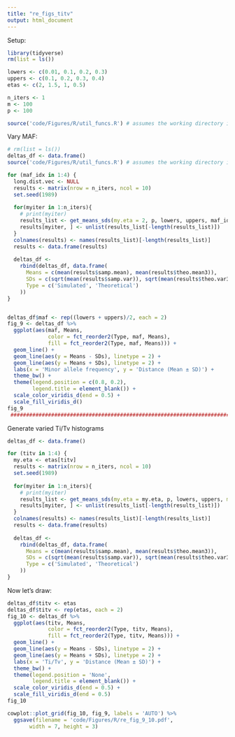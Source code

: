 ```yaml
---
title: "re_figs_titv"
output: html_document
---
```


Setup:

```r
library(tidyverse)
rm(list = ls())

lowers <- c(0.01, 0.1, 0.2, 0.3)
uppers <- c(0.1, 0.2, 0.3, 0.4)
etas <- c(2, 1.5, 1, 0.5)

n_iters <- 1
m <- 100
p <- 100

source('code/Figures/R/util_funcs.R') # assumes the working directory is the main project folder

```

Vary MAF:

```r
# rm(list = ls())
deltas_df <- data.frame()
source('code/Figures/R/util_funcs.R') # assumes the working directory is the main project folder

for (maf_idx in 1:4) {
  long.dist.vec <- NULL
  results <- matrix(nrow = n_iters, ncol = 10)
  set.seed(1989)
  
  for(myiter in 1:n_iters){
    # print(myiter)
    results_list <- get_means_sds(my.eta = 2, p, lowers, uppers, maf_idx)
    results[myiter, ] <- unlist(results_list[-length(results_list)])
  }
  colnames(results) <- names(results_list)[-length(results_list)]
  results <- data.frame(results)
  
  deltas_df <-
    rbind(deltas_df, data.frame(
      Means = c(mean(results$samp.mean), mean(results$theo.mean3)),
      SDs = c(sqrt(mean(results$samp.var)), sqrt(mean(results$theo.var3))),
      Type = c('Simulated', 'Theoretical')
    ))
}


deltas_df$maf <- rep((lowers + uppers)/2, each = 2)
fig_9 <- deltas_df %>%
  ggplot(aes(maf, Means, 
             color = fct_reorder2(Type, maf, Means),
             fill = fct_reorder2(Type, maf, Means))) +
  geom_line() +
  geom_line(aes(y = Means - SDs), linetype = 2) +
  geom_line(aes(y = Means + SDs), linetype = 2) +
  labs(x = 'Minor allele frequency', y = 'Distance (Mean ± SD)') +
  theme_bw() +
  theme(legend.position = c(0.8, 0.2),
        legend.title = element_blank()) +
  scale_color_viridis_d(end = 0.5) +
  scale_fill_viridis_d()
fig_9
 #########################################################################################
```


Generate varied Ti/Tv histograms
```r
deltas_df <- data.frame()

for (titv in 1:4) {
  my.eta <- etas[titv]
  results <- matrix(nrow = n_iters, ncol = 10)
  set.seed(1989)
  
  for(myiter in 1:n_iters){
    # print(myiter)
    results_list <- get_means_sds(my.eta = my.eta, p, lowers, uppers, maf_idx = 1)
    results[myiter, ] <- unlist(results_list[-length(results_list)])
  }
  colnames(results) <- names(results_list)[-length(results_list)]
  results <- data.frame(results)
  
  deltas_df <-
    rbind(deltas_df, data.frame(
      Means = c(mean(results$samp.mean), mean(results$theo.mean3)),
      SDs = c(sqrt(mean(results$samp.var)), sqrt(mean(results$theo.var3))),
      Type = c('Simulated', 'Theoretical')
    ))
}

```


Now let's draw:

```r
deltas_df$titv <- etas
deltas_df$titv <- rep(etas, each = 2)
fig_10 <- deltas_df %>%
  ggplot(aes(titv, Means, 
             color = fct_reorder2(Type, titv, Means),
             fill = fct_reorder2(Type, titv, Means))) +
  geom_line() +
  geom_line(aes(y = Means - SDs), linetype = 2) +
  geom_line(aes(y = Means + SDs), linetype = 2) +
  labs(x = 'Ti/Tv', y = 'Distance (Mean ± SD)') +
  theme_bw() +
  theme(legend.position = 'None',
        legend.title = element_blank()) +
  scale_color_viridis_d(end = 0.5) +
  scale_fill_viridis_d(end = 0.5)
fig_10

cowplot::plot_grid(fig_10, fig_9, labels = 'AUTO') %>%
  ggsave(filename = 'code/Figures/R/re_fig_9_10.pdf',
       width = 7, height = 3)
```

